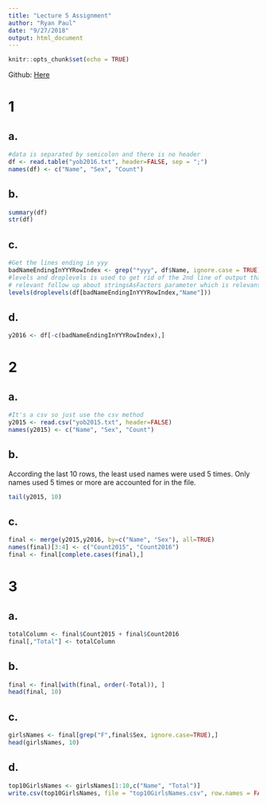 ```yaml
---
title: "Lecture 5 Assignment"
author: "Ryan Paul"
date: "9/27/2018"
output: html_document
---
```


```r
knitr::opts_chunk$set(echo = TRUE)
```

Github: [Here](https://github.com/ryanquincypaul/MSDS6306/blob/master/unit_5/rpaul_livesession5assignment.Rmd)

# 1

## a.

```r
#data is separated by semicolon and there is no header
df <- read.table("yob2016.txt", header=FALSE, sep = ";")
names(df) <- c("Name", "Sex", "Count")
```

## b.

```r
summary(df)
str(df)
```

## c.

```r
#Get the lines ending in yyy
badNameEndingInYYYRowIndex <- grep("*yyy", df$Name, ignore.case = TRUE)
#levels and droplevels is used to get rid of the 2nd line of output that I guess is due to read.table reading in strings not as string but factors. https://stackoverflow.com/a/4284931
# relevant follow up about stringsAsFactors parameter which is relevant to our current unit in Stats https://simplystatistics.org/2015/07/24/stringsasfactors-an-unauthorized-biography/
levels(droplevels(df[badNameEndingInYYYRowIndex,"Name"]))
```

## d.

```r
y2016 <- df[-c(badNameEndingInYYYRowIndex),]
```

# 2

## a.

```r
#It's a csv so just use the csv method
y2015 <- read.csv("yob2015.txt", header=FALSE)
names(y2015) <- c("Name", "Sex", "Count")
```

## b.

According the last 10 rows, the least used names were used 5 times. Only names used 5 times or more are accounted for in the file.
```r
tail(y2015, 10)
```

## c.

```r
final <- merge(y2015,y2016, by=c("Name", "Sex"), all=TRUE)
names(final)[3:4] <- c("Count2015", "Count2016")
final <- final[complete.cases(final),]
```

# 3

## a.

```r
totalColumn <- final$Count2015 + final$Count2016
final[,"Total"] <- totalColumn
```

## b.

```r
final <- final[with(final, order(-Total)), ]
head(final, 10)
```

## c.

```r
girlsNames <- final[grep("F",final$Sex, ignore.case=TRUE),]
head(girlsNames, 10)
```

## d.

```r
top10GirlsNames <- girlsNames[1:10,c("Name", "Total")]
write.csv(top10GirlsNames, file = "top10GirlsNames.csv", row.names = FALSE)
```
